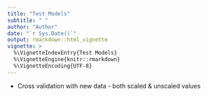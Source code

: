 ```yaml
---
title: "Test Models"
subtitle: " "
author: "Author"
date: "`r Sys.Date()`"
output: rmarkdown::html_vignette
vignette: >
  %\VignetteIndexEntry{Test Models}
  %\VignetteEngine{knitr::rmarkdown}
  %\VignetteEncoding{UTF-8}
---
```


- Cross validation with new data - both scaled & unscaled values
